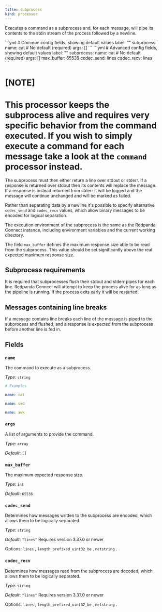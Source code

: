 ```yaml
---
title: subprocess
kind: processor
---
```


Executes a command as a subprocess and, for each message, will pipe its contents to the stdin stream of the process followed by a newline.


<Tabs>
<TabItem label="Common">
```yml
# Common config fields, showing default values
label: ""
subprocess:
  name: cat # No default (required)
  args: []
```
</TabItem>
<TabItem label="Advanced">
```yml
# Advanced config fields, showing default values
label: ""
subprocess:
  name: cat # No default (required)
  args: []
  max_buffer: 65536
  codec_send: lines
  codec_recv: lines
```
</TabItem>
</Tabs>

[NOTE]
====
This processor keeps the subprocess alive and requires very specific behavior from the command executed. If you wish to simply execute a command for each message take a look at the `command` processor instead.
====

The subprocess must then either return a line over stdout or stderr. If a response is returned over stdout then its contents will replace the message. If a response is instead returned from stderr it will be logged and the message will continue unchanged and will be marked as failed.

Rather than separating data by a newline it's possible to specify alternative `codec_send` and `codec_recv` values, which allow binary messages to be encoded for logical separation.

The execution environment of the subprocess is the same as the Redpanda Connect instance, including environment variables and the current working directory.

The field `max_buffer` defines the maximum response size able to be read from the subprocess. This value should be set significantly above the real expected maximum response size.

## Subprocess requirements

It is required that subprocesses flush their stdout and stderr pipes for each line. Redpanda Connect will attempt to keep the process alive for as long as the pipeline is running. If the process exits early it will be restarted.

## Messages containing line breaks

If a message contains line breaks each line of the message is piped to the subprocess and flushed, and a response is expected from the subprocess before another line is fed in.

## Fields

### `name`

The command to execute as a subprocess.


*Type*: `string`


```yml
# Examples

name: cat

name: sed

name: awk
```

### `args`

A list of arguments to provide the command.


*Type*: `array`

*Default*: `[]`

### `max_buffer`

The maximum expected response size.


*Type*: `int`

*Default*: `65536`

### `codec_send`

Determines how messages written to the subprocess are encoded, which allows them to be logically separated.


*Type*: `string`

*Default*: `"lines"`
Requires version 3.37.0 or newer

Options:
`lines`
, `length_prefixed_uint32_be`
, `netstring`
.

### `codec_recv`

Determines how messages read from the subprocess are decoded, which allows them to be logically separated.


*Type*: `string`

*Default*: `"lines"`
Requires version 3.37.0 or newer

Options:
`lines`
, `length_prefixed_uint32_be`
, `netstring`
.


